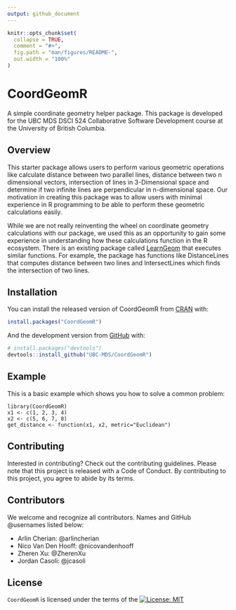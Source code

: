 ```yaml
---
output: github_document
---
```


<!-- README.md is generated from README.Rmd. Please edit that file -->

```r
knitr::opts_chunk$set(
  collapse = TRUE,
  comment = "#>",
  fig.path = "man/figures/README-",
  out.width = "100%"
)
```

# CoordGeomR

<!-- badges: start -->
<!-- badges: end -->

A simple coordinate geometry helper package. This package is developed for the UBC MDS DSCI 524 Collaborative Software Development course at the University of British Columbia.

## Overview

This starter package allows users to perform various geometric operations like calculate distance between two parallel lines, distance between two n dimensional vectors, intersection of lines in 3-Dimensional space and determine if two infinite lines are perpendicular in n-dimensional space. Our motivation in creating this package was to allow users with minimal experience in R programming to be able to perform these geometric calculations easily.

While we are not really reinventing the wheel on coordinate geometry calculations with our package, we used this as an opportunity to gain some experience in understanding how these calculations function in the R ecosystem. There is an existing package called [LearnGeom](https://cran.r-project.org/web/packages/LearnGeom/LearnGeom.pdf) that executes similar functions. For example, the package has functions like DistanceLines that computes distance between two lines and IntersectLines which finds the intersection of two lines. 

## Installation

You can install the released version of CoordGeomR from [CRAN](https://CRAN.R-project.org) with:

``` r
install.packages("CoordGeomR")
```

And the development version from [GitHub](https://github.com/) with:

``` r
# install.packages("devtools")
devtools::install_github("UBC-MDS/CoordGeomR")
```
## Example

This is a basic example which shows you how to solve a common problem:

```
library(CoordGeomR)
x1 <- c(1, 2, 3, 4)
x2 <- c(5, 6, 7, 8)
get_distance <- function(x1, x2, metric="Euclidean")
```

## Contributing

Interested in contributing? Check out the contributing guidelines. Please note that this project is released with a Code of Conduct. By contributing to this project, you agree to abide by its terms.

## Contributors

We welcome and recognize all contributors. Names and GitHub @usernames listed below:

- Arlin Cherian: @arlincherian
- Nico Van Den Hooff: @nicovandenhooff
- Zheren Xu: @ZherenXu
- Jordan Casoli: @jcasoli

## License

`CoordGeomR` is licensed under the terms of the [![License: MIT](https://img.shields.io/badge/License-MIT-yellow.svg)](https://opensource.org/licenses/MIT)
